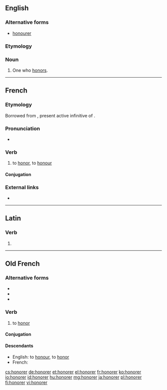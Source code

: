 ==English==

===Alternative forms===
* [[honourer]]

===Etymology===
{{suffix|honor|er|lang=en}}

===Noun===
{{en-noun}}

# One who [[honor]]s.

----

==French==

===Etymology===
Borrowed from {{etyl|la|fr}} {{m|la|honorāre}}, present active infinitive of {{m|la|honōrō}}.

===Pronunciation===
* {{audio|Fr-honorer.ogg|Audio|lang=fr}}

===Verb===
{{fr-verb}}

# to [[honor]], to [[honour]]

====Conjugation====
{{fr-conj-er|honor|avoir}}

===External links===
* {{R:TLFi}}

----

==Latin==

===Verb===
{{la-verb-form|honōrer}}

# {{inflection of|honōrō||1|s|pres|pasv|subj|lang=la}}

----

==Old French==

===Alternative forms===
* {{l|fro|honurer}}
* {{l|fro|onorer}}
* {{l|fro|onurer}}

===Verb===
{{head|fro|verb}}

# to [[honor]]

====Conjugation====
{{fro-conj-er}}

====Descendants====
* English: to [[honour]], to [[honor]]
* French: {{l|fro|honorer}}

[[cs:honorer]]
[[de:honorer]]
[[et:honorer]]
[[el:honorer]]
[[fr:honorer]]
[[ko:honorer]]
[[io:honorer]]
[[id:honorer]]
[[hu:honorer]]
[[mg:honorer]]
[[ja:honorer]]
[[pl:honorer]]
[[fi:honorer]]
[[vi:honorer]]